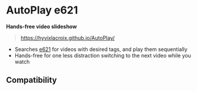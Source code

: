 ---
---

# AutoPlay e621
**Hands-free video slideshow**

> https://hyvixlacroix.github.io/AutoPlay/

  - Searches [e621](https://e621.net) for videos with desired tags, and play them sequentially
  - Hands-free for one less distraction switching to the next video while you watch

## Compatibility

<Compatibility web />
